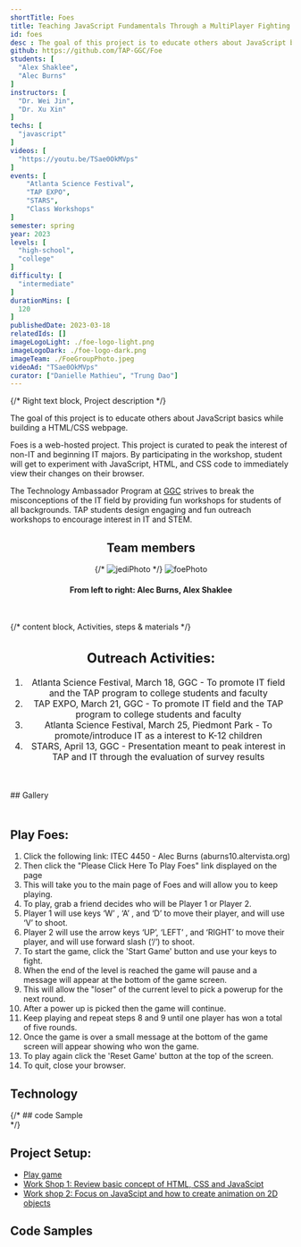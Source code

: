 ```yaml
---
shortTitle: Foes
title: Teaching JavaScript Fundamentals Through a MultiPlayer Fighting Game
id: foes
desc : The goal of this project is to educate others about JavaScript basics while building a HTML/CSS webpage. They can experiment with JavaScript, HTML, and CSS code to immediately view their changes on their browser.
github: https://github.com/TAP-GGC/Foe
students: [
  "Alex Shaklee",
  "Alec Burns"
]   
instructors: [
  "Dr. Wei Jin",
  "Dr. Xu Xin"
] 
techs: [
  "javascript"
]
videos: [
  "https://youtu.be/TSae0OkMVps"
]
events: [
    "Atlanta Science Festival",
    "TAP EXPO",
    "STARS",
    "Class Workshops"
]
semester: spring
year: 2023
levels: [
  "high-school",
  "college"
] 
difficulty: [
  "intermediate"
] 
durationMins: [
  120
]
publishedDate: 2023-03-18
relatedIds: []
imageLogoLight: ./foe-logo-light.png
imageLogoDark: ./foe-logo-dark.png
imageTeam: ./FoeGroupPhoto.jpeg
videoAd: "TSae0OkMVps"
curator: ["Danielle Mathieu", "Trung Dao"]
---
```


{/* Right text block, Project description */}	

The goal of this project is to educate others about JavaScript basics while building a HTML/CSS webpage.

Foes is a web-hosted project. This project is curated to peak the interest of non-IT and beginning IT majors. By participating in the workshop, student will get to experiment with JavaScript, HTML, and CSS code to immediately view their changes on their browser.

 The Technology Ambassador Program at [GGC](http://www.ggc.edu/tap) strives to break the misconceptions of the IT field by providing fun workshops for students of all backgrounds. TAP students design engaging and fun outreach workshops to encourage interest in IT and STEM.



 <div style="text-align:center;">

## Team members
{/* ![jediPhoto](./JediGroupPhoto.jpg) */}
<Image src={FoeGroupPhoto} alt="foePhoto" />
#### From left to right:  Alec Burns, Alex Shaklee
<br />
</div>

 {/* content block, Activities, steps & materials */}

<div style="text-align: center ; justify-content: center; font-size: 1.125em;">

  ## Outreach Activities:

  1. Atlanta Science Festival, March 18, GGC - To promote IT field and the TAP program to college students and faculty
  2. TAP EXPO, March 21, GGC - To promote IT field and the TAP program to college students and faculty
  3. Atlanta Science Festival, March 25, Piedmont Park - To promote/introduce IT as a interest to K-12 children
  4. STARS, April 13, GGC - Presentation meant to peak interest in TAP and IT through the evaluation of survey results

</div>


<div style="margin-top:50px">
## Gallery
<Gallery photos={[
  {src:TapExpo1.src,alt:'Tap Expo 1'},
  {src:TapExpo2.src,alt:'Tap Expo 2'},
  {src:TapExpo3.src,alt:'Tap Expo 3'},
  {src:ASF3.src,alt:'Atlanta Science Festival'}
]} />
</div>

<div class="flex flex-row flex-wrap">

<div style="flex: 1; min-width: 25em;margin-top:50px">

  ## Play Foes: 
  1. Click the following link: ITEC 4450 - Alec Burns (aburns10.altervista.org)
  2. Then click the "Please Click Here To Play Foes" link displayed on the page
  3. This will take you to the main page of Foes and will allow you to keep
  playing.
  4. To play, grab a friend decides who will be Player 1 or Player 2.
  5. Player 1 will use keys ‘W’ , ‘A’ , and ‘D’ to move their player, and will use ‘V’ to shoot.
  6. Player 2 will use the arrow keys ‘UP’, ‘LEFT’ , and ‘RIGHT’ to move their player, and will use forward slash (‘/’) to shoot.
  7. To start the game, click the 'Start Game' button and use your keys to fight.
  8. When the end of the level is reached the game will pause and a message
  will appear at the bottom of the game screen.
  9. This will allow the "loser" of the current level to pick a powerup for the next round.
  10. After a power up is picked then the game will continue.
  11. Keep playing and repeat steps 8 and 9 until one player has won a total of five rounds.
  12. Once the game is over a small message at the bottom of the game screen will appear showing who won the game.
  13. To play again click the 'Reset Game' button at the top of the screen.
  14. To quit, close your browser.
</div>

</div>


  ## Technology
  <div style='text-align:center; display: flex; justify-content: center; font-size: 1.25em;'>
  <Logo src= {vscLogo.src} alt="Visual Code Studi" link="https://code.visualstudio.com/" />
  </div>
{/* 
  ## code Sample
  <div style='text-align:center; display: grid; justify-content: center; grid-template-columns: repeat(auto-fit, minmax(400px, 1fr)); grid-gap: 20px; font-size: 1.25em;'>
  <Photo src={cssSample.src} alt="cssSample" caption="CSS Code Sample" />
  <Photo src={htmlSample.src} alt="htmlSample" caption="HTML Code Sample" />
  <Photo src={jsSample.src} alt="jsSample" caption="JavaScript Code Sample" />
  </div> */}

## Project Setup:
- [Play game](https://github.com/TAP-GGC/Foe/blob/main/Documents/Installation%20Instructions/Play%20Foes.pdf)
- [Work Shop 1: Review basic concept of HTML, CSS and JavaScipt](https://github.com/TAP-GGC/Foe/blob/main/Documents/Workshop%20Instructions/CodePen%20Workshop%20Instructions/Foes-Workshop1.pdf)
- [Work shop 2: Focus on JavaScipt and how to create animation on 2D objects](https://github.com/TAP-GGC/Foe/blob/main/Documents/Workshop%20Instructions/CodePen%20Workshop%20Instructions/Foes-Workshop2.pdf)

## Code Samples
  <div style="text-align:center;"> 
  <Photo src={cssSample.src} alt="cssSample" caption="CSS Code Sample" />
  <Photo src={htmlSample.src} alt="htmlSample" caption="HTML Code Sample" />
  <Photo src={jsSample.src} alt="jsSample" caption="JavaScript Code Sample" />
  </div>